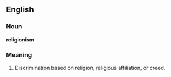 ==English==

===Noun===
'''religionism'''

===Meaning===
#Discrimination based on religion, religious affiliation, or creed.